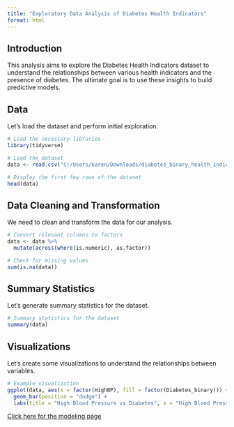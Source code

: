 ```yaml
---
title: "Exploratory Data Analysis of Diabetes Health Indicators"
format: html
---
```


## Introduction

This analysis aims to explore the Diabetes Health Indicators dataset to understand the relationships between various health indicators and the presence of diabetes. The ultimate goal is to use these insights to build predictive models.


## Data

Let's load the dataset and perform initial exploration.

```r
# Load the necessary libraries
library(tidyverse)

# Load the dataset
data <- read.csv("C:/Users/karen/Downloads/diabetes_binary_health_indicators_BRFSS2015.csv")

# Display the first few rows of the dataset
head(data)

```

## Data Cleaning and Transformation

We need to clean and transform the data for our analysis.

```r
# Convert relevant columns to factors
data <- data %>%
  mutate(across(where(is.numeric), as.factor))

# Check for missing values
sum(is.na(data))

```

## Summary Statistics

Let's generate summary statistics for the dataset.

```r
# Summary statistics for the dataset
summary(data)

```

## Visualizations

Let's create some visualizations to understand the relationships between variables.

```r
# Example visualization
ggplot(data, aes(x = factor(HighBP), fill = factor(Diabetes_binary))) +
  geom_bar(position = "dodge") +
  labs(title = "High Blood Pressure vs Diabetes", x = "High Blood Pressure", y = "Count", fill = "Diabetes")

```

[Click here for the modeling page](https://nishad-ncstate.github.io/Final_Project/Modeling.html)
